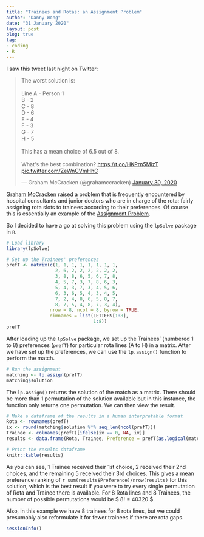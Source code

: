```yaml
---
title: "Trainees and Rotas: an Assignment Problem"
author: "Danny Wong"
date: "31 January 2020"
layout: post
blog: true
tag:
- coding
- R
---
```


I saw this tweet last night on Twitter:

<blockquote class="twitter-tweet"><p lang="en" dir="ltr">The worst solution is:<br><br>Line A - Person 1<br> B - 2<br> C - 8<br> D - 6<br> E - 4<br> F - 3<br> G - 7<br> H - 5<br><br>This has a mean choice of 6.5 out of 8. <br><br>What&#39;s the best combination? <a href="https://t.co/HKPrn5MizT">https://t.co/HKPrn5MizT</a> <a href="https://t.co/ZeWnCVmHhC">pic.twitter.com/ZeWnCVmHhC</a></p>&mdash; Graham McCracken (@grahamccracken) <a href="https://twitter.com/grahamccracken/status/1222933576347504642?ref_src=twsrc%5Etfw">January 30, 2020</a></blockquote> <script async src="https://platform.twitter.com/widgets.js" charset="utf-8"></script>

[Graham McCracken](https://twitter.com/grahamccracken) raised a problem that is frequently encountered by hospital consultants and junior doctors who are in charge of the rota: fairly assigning rota slots to trainees according to their preferences. Of course this is essentially an example of the [Assignment Problem](https://en.wikipedia.org/wiki/Assignment_problem).

So I decided to have a go at solving this problem using the `lpSolve` package in `R`.

```r
# Load library
library(lpSolve)

# Set up the Trainees' preferences
prefT <- matrix(c(1, 1, 1, 1, 1, 1, 1, 1,
                  2, 6, 2, 2, 2, 2, 2, 2,
                  3, 8, 8, 6, 5, 6, 7, 8,
                  4, 5, 7, 3, 7, 8, 6, 3,
                  5, 4, 3, 7, 3, 4, 5, 6,
                  6, 3, 6, 5, 4, 3, 4, 5,
                  7, 2, 4, 8, 6, 5, 8, 7,
                  8, 7, 5, 4, 8, 7, 3, 4),
                nrow = 8, ncol = 8, byrow = TRUE,
                dimnames = list(LETTERS[1:8],
                                1:8))
prefT
```

After loading up the `lpSolve` package, we set up the Trainees' (numbered 1 to 8) preferences (`prefT`) for particular rota lines (A to H) in a matrix. After we have set up the preferences, we can use the `lp.assign()` function to perform the match.

```r
# Run the assignment
matching <- lp.assign(prefT)
matching$solution
```

The `lp.assign()` returns the solution of the match as a matrix. There should be more than 1 permutation of the solution available but in this instance, the function only returns one permutation. We can then view the result.

```r
# Make a dataframe of the results in a human interpretable format
Rota <- rownames(prefT)
ix <- round(matching$solution %*% seq_len(ncol(prefT)))
Trainee <- colnames(prefT)[ifelse(ix == 0, NA, ix)]
results <- data.frame(Rota, Trainee, Preference = prefT[as.logical(matching$solution)])

# Print the results dataframe
knitr::kable(results)
```

As you can see, 1 Trainee received their 1st choice, 2 received their 2nd choices, and the remaining 5 received their 3rd choices. This gives a mean preference ranking of `r sum(results$Preference)/nrow(results)` for this solution, which is the best result if you were to try every single permutation of Rota and Trainee there is available. For 8 Rota lines and 8 Trainees, the number of possible permutations would be $ 8! = 40320 $.

Also, in this example we have 8 trainees for 8 rota lines, but we could presumably also reformulate it for fewer trainees if there are rota gaps.

```r
sessionInfo()
```